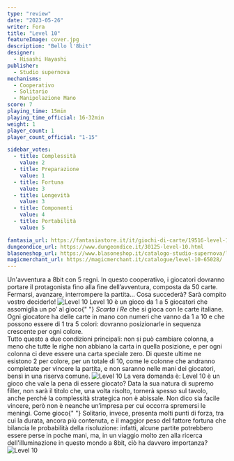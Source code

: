 ```yaml
---
type: "review"
date: "2023-05-26"
writer: Fora
title: "Level 10"
featureImage: cover.jpg
description: "Bello l'8bit"
designer:
  - Hisashi Hayashi
publisher:
  - Studio supernova
mechanisms:
  - Cooperativo
  - Solitario
  - Manipolazione Mano
score: 7
playing_time: 15min
playing_time_official: 16-32min
weight: 1
player_count: 1
player_count_official: "1-15"

sidebar_votes:
  - title: Complessità
    value: 2
  - title: Preparazione
    value: 1
  - title: Fortuna
    value: 3
  - title: Longevità
    value: 3
  - title: Componenti
    value: 4
  - title: Portabilità
    value: 5

fantasia_url: https://fantasiastore.it/it/giochi-di-carte/19516-level-10.html
dungeondice_url: https://www.dungeondice.it/30125-level-10.html
blasoneshop_url: https://www.blasoneshop.it/catalogo-studio-supernova/level-10-91-3165
magicmerchant_url: https://magicmerchant.it/catalogue/level-10-65028/
---
```


<Setting>
  Un'avventura a 8bit con 5 regni. In questo cooperativo, i giocatori dovranno
  portare il protagonista fino alla fine dell’avventura, composta da 50 carte.
  Fermarsi, avanzare, interrompere la partita... Cosa succederà? Sarà compito
  vostro deciderlo!
</Setting>

<img src="./game1.jpg" alt="Level 10" />

<Rules>
  Level 10 è un gioco da 1 a 5 giocatori che assomiglia un po’ al gioco{" "}
  <em>Scarta i Re</em> che si gioca con le carte italiane. Ogni giocatore ha
  delle carte in mano con numeri che vanno da 1 a 10 e che possono essere di 1
  tra 5 colori: dovranno posizionarle in sequenza crescente per ogni colore.
  <br />
  Tutto questo a due condizioni principali: non si può cambiare colonna, a meno
  che tutte le righe non abbiano la carta in quella posizione, e per ogni
  colonna ci deve essere una carta speciale zero. Di queste ultime ne esistono 2
  per colore, per un totale di 10, come le colonne che andranno completate per
  vincere la partita, e non saranno nelle mani dei giocatori, bensì in una
  riserva comune.
</Rules>

<img src="./game2.jpg" alt="Level 10" />

<Feedback>
  La vera domanda è: Level 10 è un gioco che vale la pena di essere giocato?
  Data la sua natura di supremo filler, non sarà il titolo che, una volta
  risolto, tornerà spesso sul tavolo, anche perché la complessità strategica non
  è abissale. Non dico sia facile vincere, però non è neanche un’impresa per cui
  occorra spremersi le meningi. Come gioco{" "}
  <Link to="/mechanism/solitario">Solitario</Link>, invece, presenta molti punti
  di forza, tra cui la durata, ancora più contenuta, e il maggior peso del
  fattore fortuna che bilancia le probabilità della risoluzione: infatti, alcune
  partite potrebbero essere perse in poche mani, ma, in un viaggio molto zen
  alla ricerca dell'illuminazione in questo mondo a 8bit, ciò ha davvero
  importanza?
</Feedback>

<img src="./game3.jpg" alt="Level 10" />
